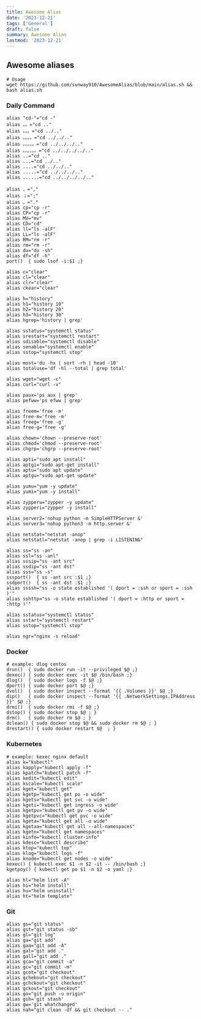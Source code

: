 ```yaml
---
title: Awesome Alias
date: '2023-12-21'
tags: ['General']
draft: false
summary: Awesome Alias
lastmod: '2023-12-21'
---
```


<TOCInline toc={props.toc} indentDepth={3} fromHeading={1} toHeading={6}/>

## Awesome aliases


```
# Usage
wget https://github.com/sunway910/AwesomeAlias/blob/main/alias.sh && bash alias.sh
```

### Daily Command

```
alias "cd-"="cd -"
alias 。。="cd .."
alias 。。。="cd ../.."
alias 。。。。="cd ../../.."
alias 。。。。。="cd ../../../.."
alias 。。。。。。="cd ../../../../.."
alias ..="cd .."
alias ...="cd ../.."
alias ....="cd ../../.."
alias .....="cd ../../../.."
alias ......="cd ../../../../.."

alias ，=","
alias ；=";"
alias 。="."
alias cp="cp -r"
alias CP="cp -r"
alias MV="mv"
alias CD="cd"
alias ll="ls -alF"
alias LL="ls -alF"
alias RM="rm -r"
alias rm="rm -r"
alias du="du -sh"
alias df="df -h"
port()  { sudo lsof -i:$1 ;}

alias c="clear"
alias cl="clear"
alias clr="clear"
alias ckear="clear"

alias h="history"
alias h1="history 10"
alias h2="history 20"
alias h3="history 30"
alias hgrep='history | grep'

alias sstatus="systemctl status"
alias srestart="systemctl restart"
alias sdisable="systemctl disable"
alias senable="systemctl enable"
alias sstop="systemctl stop"

alias most='du -hx | sort -rh | head -10'
alias totaluse='df -hl --total | grep total'

alias wget="wget -c"
alias curl="curl -v"

alias paux='ps aux | grep'
alias pefww='ps efww | grep'

alias freem='free -m'
alias free-m='free -m'
alias freeg='free -g'
alias free-g='free -g'

alias chown='chown --preserve-root'
alias chmod='chmod --preserve-root'
alias chgrp='chgrp --preserve-root'

alias apti="sudo apt install"
alias aptgi="sudo apt-get install"
alias aptu="sudo apt update"
alias aptgu="sudo apt-get update"

alias yumu="yum -y update"
alias yumi="yum -y install"

alias zypperu="zypper -y update"
alias zypperi="zypper -y install"

alias server2='nohup python -m SimpleHTTPServer &'
alias server3='nohup python3 -m http.server &'

alias netstat="netstat -anop"
alias netstatl="netstat -anop | grep -i LISTENING"

alias ss="ss -an"
alias ssl="ss -anl"
alias sssip="ss -ant src"
alias ssdip="ss -ant dst"
alias sss="ss -s"
sssport()  { ss -ant src :$1 ;}
ssdport()  { ss -ant dst :$1 ;}
alias ssssh="ss -o state established '( dport = :ssh or sport = :ssh )'"
alias sshttp="ss -o state established '( dport = :http or sport = :http )'"

alias sstatus="systemctl status"
alias sstart="systemctl restart"
alias sstop="systemctl stop"

alias ngr="nginx -s reload"

```


### Docker
```
# example: dlog centos
drun()  { sudo docker run -it --privileged $@ ;}
dexec() { sudo docker exec -it $@ /bin/bash ;}
dlog()  { sudo docker logs -f $@ ;}
dport() { sudo docker port $@ ;}
dvol()  { sudo docker inspect --format '{{ .Volumes }}' $@ ;}
dip()   { sudo docker inspect --format '{{ .NetworkSettings.IPAddress }}' $@ ;}
drmi()  { sudo docker rmi -f $@ ;}
dstop() { sudo docker stop $@ ; }
drm()   { sudo docker rm $@ ; }
dclean() { sudo docker stop $@ && sudo docker rm $@ ; }
drestart() { sudo docker restart $@  ; }
```


### Kubernetes
```
# example: kexec nginx default
alias k="kubectl"
alias kapply="kubectl apply -f"
alias kpatch="kubectl patch -f"
alias kedit="kubectl edit"
alias kscale="kubectl scale"
alias kget="kubectl get"
alias kgetp="kubectl get po -o wide"
alias kgets="kubectl get svc -o wide"
alias kgeti="kubectl get ingress -o wide"
alias kgetpv="kubectl get pv -o wide"
alias kgetpvc="kubectl get pvc -o wide"
alias kgeta="kubectl get all -o wide"
alias kgetaa="kubectl get all --all-namespaces"
alias kgetn="kubectl get namespaces"
alias kinfo="kubectl cluster-info"
alias kdesc="kubectl describe"
alias ktop="kubectl top"
alias klog="kubectl logs -f"
alias knode="kubectl get nodes -o wide"
kexec() { kubectl exec $1 -n $2 -it -- /bin/bash ;}
kgetpoy() { kubectl get po $1 -n $2 -o yaml ;}

alias hl="helm list -A"
alias hi="helm install"
alias hu="helm uninstall"
alias ht="helm template"
```

### Git

```
alias gs="git status"
alias gst="git status -sb"
alias gl="git log"
alias ga="git add"
alias gaa="git add -A"
alias gal="git add ."
alias gall="git add ."
alias gca="git commit -a"
alias gc="git commit -m"
alias gcot="git checkout"
alias gchekout="git checkout"
alias gchckout="git checkout"
alias gckout="git checkout"
alias go="git push -u origin"
alias gsh='git stash'
alias gw='git whatchanged'
alias nah="git clean -df && git checkout -- ."
```























